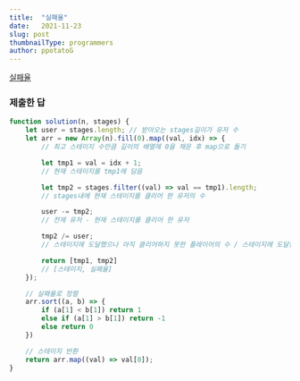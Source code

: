 ```yaml
---
title:  "실패율"
date:   2021-11-23
slug: post
thumbnailType: programmers
author: ppotatoG
---
```

[실패율](https://programmers.co.kr/learn/courses/30/lessons/42889?language=javascript)

### 제출한 답

```js
function solution(n, stages) {
    let user = stages.length; // 받아오는 stages길이가 유저 수
    let arr = new Array(n).fill(0).map((val, idx) => {
        // 최고 스테이지 수만큼 길이의 배열에 0을 채운 후 map으로 돌기

        let tmp1 = val = idx + 1;
        // 현재 스테이지를 tmp1에 담음

        let tmp2 = stages.filter((val) => val == tmp1).length;
        // stages내에 현재 스테이지를 클리어 한 유저의 수

        user -= tmp2;
        // 전제 유저 - 현재 스테이지를 클리어 한 유저

        tmp2 /= user;
        // 스테이지에 도달했으나 아직 클리어하지 못한 플레이어의 수 / 스테이지에 도달한 플레이어 수

        return [tmp1, tmp2]
        // [스테이지, 실패율]
    });

    // 실패율로 정렬
    arr.sort((a, b) => {
        if (a[1] < b[1]) return 1
        else if (a[1] > b[1]) return -1
        else return 0
    })

    // 스테이지 반환
    return arr.map((val) => val[0]);
}
```
